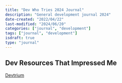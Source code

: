 ```yaml
---
title: "Dev Who Tries 2024 Journal"
description: "General development journal 2024"
date-created: "2022/04/22"
last-modified: "2024/06/20"
categories: ["journal", "development"]
tags: ["journal", "development"]
isdraft: true
type: "journal"
---
```



## 

## Dev Resources That Impressed Me 

[Devtrium](https://devtrium.com/posts/how-keyboard-shortcut)

## 